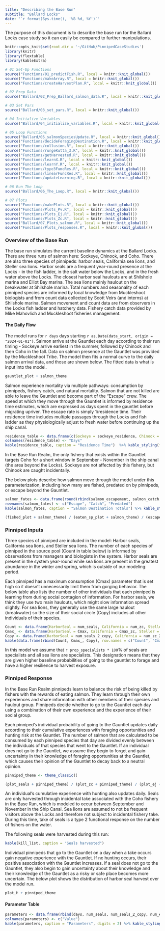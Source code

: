 ```yaml
---
title: "Describing the Base Run"
subtitle: "Ballard Locks"
date: "`r format(Sys.time(), '%B %d, %Y')`"
---
```


The purpose of this document is to describe the base run for the Ballard Locks case study so it can easily be compared to further manipulations. 

```r
knitr::opts_knit$set(root.dir = '~/GitHub/PinnipedCaseStudies')
library(knitr)
library(flextable)
library(kableExtra)
```

```r
# 01 Set-Up Functions
source("Functions/01_predictFish.R", local = knitr::knit_global())
source("Functions/makeArray.R", local = knitr::knit_global())
source("Functions/createHarvestPlan.R", local = knitr::knit_global())

# 02 Prep Data
source("Ballard/02_Prep_Ballard_salmon_data.R", local = knitr::knit_global())

# 03 Set Pars
source("Ballard/03_set_pars.R", local = knitr::knit_global())

# 04 Initialize Variables
source("Ballard/04_initialize_variables.R", local = knitr::knit_global())

# 05 Loop Functions
source("Ballard/05_salmonSpeciesUpdate.R", local = knitr::knit_global())
source("Functions/decideForagingDestination.R", local = knitr::knit_global())
source("Functions/collusion.R", local = knitr::knit_global())
source("Functions/rungeKutta_3.R", local = knitr::knit_global())
source("Functions/getHarvested.R", local = knitr::knit_global())
source("Functions/learnX.R", local = knitr::knit_global())
source("Functions/learnY.R", local = knitr::knit_global())
source("Functions/type3FuncRes.R", local = knitr::knit_global())
source("Functions/linearFuncRes.R", local = knitr::knit_global())
source("Functions/updateLearning.R", local = knitr::knit_global())

# 06 Run The Loop
source("Ballard/06_The_Loop.R", local = knitr::knit_global())

# 07 Plots
source("Functions/makePlots.R", local = knitr::knit_global())
source("Functions/Plots_Pv.R", local = knitr::knit_global())
source("Functions/Plots_Ej.R", local = knitr::knit_global())
source("Functions/Plots_Zc.R", local = knitr::knit_global())
source("Ballard/07_Plots_salmon.R", local = knitr::knit_global())
source("Functions/Plots_responses.R", local = knitr::knit_global())
```

### Overview of the Base Run

The base run simulates the current baseline dynamics at the Ballard Locks. There are three runs of salmon here: Sockeye, Chinook, and Coho. There are also three species of pinnipeds: harbor seals, California sea lions, and Steller sea lions. Harbor seals are a frequent year-round presence at the Locks - in the fish ladder, in the salt water below the Locks, and in the fresh water above the Locks. The closest harbor seal haulouts are at Shilshole marina and Elliot Bay marina. The sea lions mainly haulout on the breakwater at Shilshole marina. Total numbers and seasonality of each pinniped species are informed by local knowledge from Muckleshoot biologists and from count data collected by Scott Veirs (and interns) at Shilshole marina. Salmon movement and count data are from observers in the Locks fish ladder and hatchery data. Fishery catch data provided by Mike Mahovlich and Muckleshoot fisheries management. 

#### The Daily Flow

The model runs for `r days` days starting `r as.Date(data_start, origin = "2024-01-01")`. Salmon arrive at the Gauntlet each day according to their run timing - Sockeye arrive earliest in the summer, followed by Chinook and then Coho in the fall. Data on salmon presence at the Gauntlet was provided by the Muckleshoot Tribe. The model then fits a normal curve to the daily salmon arrival data, and those are shown below. The fitted data is what is input into the model.

```r
gauntlet_plot + salmon_theme
```

Salmon experience mortality via multiple pathways: consumption by pinnipeds, fishery catch, and natural mortality. Salmon that are not killed are able to leave the Gauntlet and become part of the "Escape" crew. The speed at which they move through the Gauntlet is informed by residence time estimates, which are expressed as days spent in the gauntlet before migrating upriver. The escape rate is simply 1/residence time. Their residence time includes multiple passages through the Locks and fish ladder as they physiologically adjust to fresh water before continuing up the ship canal.

```r
residence_table <- data.frame(c(Sockeye = sockeye_residence, Chinook = chinook_residence, Coho = coho_residence))
colnames(residence_table) <- "Days"
kable(residence_table, caption = "Residence Time")  %>% kable_styling(full_width = F)
```

In the Base Run Realm, the only fishery that exists within the Gauntlet targets Coho for a short window in September - November in the ship canal (the area beyond the Locks). Sockeye are not affected by this fishery, but Chinook are caught incidentally.

The below plots describe how salmon move through the model under this parameterization, including how many are fished, predated on by pinnipeds, or escape beyond the Gauntlet.

```r

salmon_fates <- data.frame(round(rbind(salmon_escapement, salmon_catch, salmon_eaten)))
rownames(salmon_fates) <- c("Escape", "Catch", "Predated")
kable(salmon_fates, caption = "Salmon Destination Totals") %>% kable_styling(full_width = F)

```

```r
(fished_plot + salmon_theme) / (eaten_sp_plot + salmon_theme) / (escape_plot + salmon_theme) + plot_layout(guides = "collect", axis_titles = "collect")
```

### Pinniped Inputs

Three species of pinniped are included in the model: Harbor seals, California sea lions, and Steller sea lions. The number of each species of pinniped in the source pool (Count in table below) is informed by observations from managers and biologists in the system. Harbor seals are present in the system year-round while sea lions are present in the greatest abundance in the winter and spring, which is outside of our modeling period.

Each pinniped has a maximum consumption (Cmax) parameter that is set high so it doesn't unnecessarily limit them from gorging behavior. The below table also lists the number of other individuals that each pinniped is learning from during social contagion of information. For harbor seals, we think they use two main haulouts, which might slow information spread slightly. For sea lions, they generally use the same large haulout (breakwater) so the size of their social circle (Copy) includes all other individuals of their species. 

```r

Count <- data.frame(HarborSeal = num_seals, California = num_zc, Steller = num_ej)
Cmax_ <- data.frame(HarborSeal = Cmax, California = Cmax_zc, Steller = Cmax_ej)
Copy <- data.frame(HarborSeal = num_seals_2_copy, California = num_zc_2_copy, Steller = num_ej_2_copy)
kable(data.frame(rbind(Count, Cmax_, Copy), row.names = c("Count", "Cmax", "Copy"))) %>% kable_styling(full_width = F)

```

In this model we assume that `r prop_specialists * 100`% of seals are specialists and all sea lions are specialists. This designation means that they are given higher baseline probabilities of going to the gauntlet to forage and have a higher resilience to harvest exposure.

### Pinniped Response

In the Base Run Realm pinnipeds learn to balance the risk of being killed by fishers with the rewards of eating salmon. They learn through their own experiences and share information with other members of their species and haulout group. Pinnipeds decide whether to go to the Gauntlet each day using a combination of their own experience and the experience of their social group.

Each pinniped's individual probability of going to the Gauntlet updates daily according to their cumulative experiences with foraging opportunities and hunting risk at the Gauntlet. The number of salmon that are calculated to be consumed by each pinniped species that day are divided evenly between the individuals of that species that went to the Gauntlet. If an individual does not go to the Gauntlet, we assume they begin to forget and gain uncertainty in their knowledge of foraging opportunities at the Gauntlet, which causes their opinion of the Gauntlet to decay back to a neutral opinion.

```r
pinniped_theme <- theme_classic()

(plot_seals + pinniped_theme) / (plot_zc + pinniped_theme) / (plot_ej + pinniped_theme) + plot_layout(guides = "collect", axis_titles = "collect")
```

An individual's cumulative experience with hunting also updates daily. Seals are only harvested through incidental take associated with the Coho fishery in the Base Run, which is modeled to occur between September and November in the Ship Canal. Sea lions are assumed to not be frequent visitors above the Locks and therefore not subject to incidental fishery take. During this time, take of seals is a type 2 functional response on the number of fishers on the water. 

The following seals were harvested during this run:

```r
kable(kill_list, caption = "Seals harvested")
```

Individual pinnipeds that go to the Gauntlet on a day when a take occurs gain negative experience with the Gauntlet. If no hunting occurs, their positive association with the Gauntlet increases. If a seal does not go to the Gauntlet, they also begin to gain uncertainty about their knowledge and their knowledge of the Gauntlet as a risky or safe place becomes more uncertain. The below plot shows the distribution of harbor seal harvest over the model run. 

``` r
plot_H + pinniped_theme
```

#### Parameter Table

```r
parameters <- data.frame(rbind(days, num_seals, num_seals_2_copy, num_ej, num_zc,   sockeye_residence, chinook_residence, coho_residence, min_fishers, max_fishers, fishery_open, fishery_close, sockeye_fish_rate, chinook_fish_rate, coho_fish_rate))
colnames(parameters) <- c("Value")
kable(parameters, caption = "Parameters", digits = 2) %>% kable_styling(full_width = F)
```
